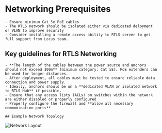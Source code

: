 
# Networking Prerequisites

	- Ensure minimum Cat 5e PoE cables
	- The RTLS network should be isolated either via dedicated deloyment or VLAN to improve security
	- Consider installing a remote access ability to RTLS server to get full support from Locus team.
	
## Key guidelines for RTLS Networking

	- **The length of the cables between the power source and anchors should not exceed 100m** (minimum category: Cat 5E). PoE extenders can be used for longer distances. 
	- After deployment, all cables must be tested to ensure reliable data connection and power supply.
	- Ideally, anchors should be on a **dedicated VLAN or isolated network to RTLS Hub** if possible.
	- Ensure that any access lists (ACLs) on switches within the network are either disabled or properly configured 
	- Properly configure the firewall and **allow all necessary communication ports**
	
	## Example Network Topology  

![Network Layout](/assets/photos/networkLayout.png)	

